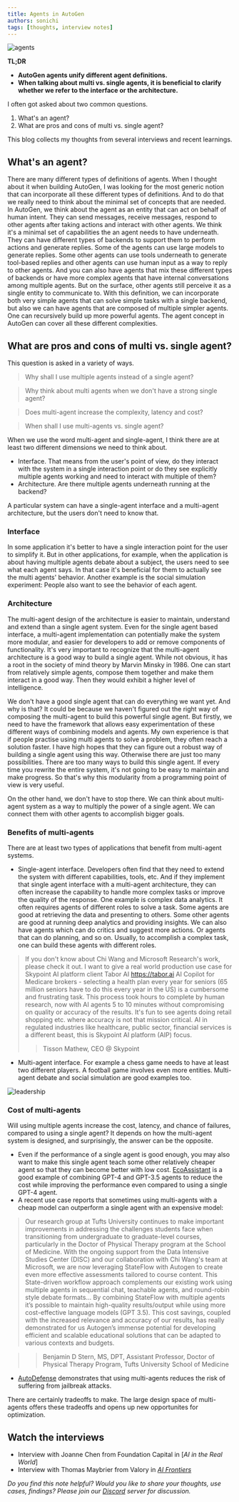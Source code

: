 ```yaml
---
title: Agents in AutoGen
authors: sonichi
tags: [thoughts, interview notes]
---
```


![agents](img/agents.png)

**TL;DR**

- **AutoGen agents unify different agent definitions.**
- **When talking about multi vs. single agents, it is beneficial to clarify whether we refer to the interface or the architecture.**

I often got asked about two common questions.
1. What's an agent?
1. What are pros and cons of multi vs. single agent?

This blog collects my thoughts from several interviews and recent learnings.

## What's an agent?

There are many different types of definitions of agents. When I thought about it when building AutoGen, I was looking for
the most generic notion that can incorporate all these different types of definitions. And to do that we
really need to think about the minimal set of concepts that are needed. In AutoGen, we think about the agent as an entity that can act on behalf of human intent. They can send messages, receive messages, respond to other agents after taking actions and interact with other agents. We think it's a minimal set of capabilities the an agent needs to
have underneath. They can have different types of backends to support them to perform
actions and generate replies. Some of the agents can use large models to generate replies. Some other agents can use tools
underneath to generate tool-based replies and other agents can use human input as a way to reply to
other agents. And you can also have agents that mix these different types of backends or have more
complex agents that have internal conversations among multiple agents. But on the surface, other
agents still perceive it as a single entity to communicate to. With this definition, we can incorporate both very simple agents that can solve simple tasks with
a single backend, but also we can have agents that are composed of multiple simpler agents. One can recursively build up more powerful agents. The
agent concept in AutoGen can cover all these different complexities.

## What are pros and cons of multi vs. single agent?

This question is asked in a variety of ways.
> Why shall I use multiple agents instead of a single agent?

> Why think about multi agents when we don't have a strong single agent?

> Does multi-agent increase the complexity, latency and cost?

> When shall I use multi-agents vs. single agent?

When we use the word multi-agent and single-agent, I think there
are at least two different dimensions we need to think about.

* Interface. That means from the user's point of view, do they interact with the system in a single
interaction point or do they see explicitly multiple agents working and need to interact with multiple of
them?
* Architecture. Are there multiple agents underneath running at the backend?

A particular system can have a single-agent interface and a multi-agent architecture, but the users don't need to know that.

### Interface

In some application it's better to have a single interaction point for
the user to simplify it. But in other applications, for example, when the application is about having multiple
agents debate about a subject, the users need to see what each agent says.
In that case it's beneficial for them to actually see the multi agents' behavior. Another example is the social
simulation experiment: People also want to see the behavior of each agent.

### Architecture

The multi-agent design of the architecture is easier to maintain,
understand and extend than a single agent system. Even for the single agent
based interface, a multi-agent implementation can potentially make the system more modular, and
easier for developers to add or remove components of functionality. It's very important to
recognize that the multi-agent architecture is a good way to build a single agent. While not obvious, it has a root in the society of mind theory by Marvin Minsky in 1986.
One can start from relatively simple agents, compose them together and make them interact
in a good way. Then they would exhibit a higher level of intelligence.

We don't have a good single agent that
can do everything we want yet. And why is that? It could be because we haven't figured out the right
way of composing the multi-agent to build this powerful single agent. But firstly, we need to have the
framework that allows easy experimentation of these different ways of combining models and agents. My own experience is that if people practise using multi agents to solve a problem, they often reach a solution faster.
I have high hopes that they can figure out a robust way of building a single agent using this way.
Otherwise there are just too many possibilities. There are too many ways to build this single agent. If
every time you rewrite the entire system, it's not going to be easy to maintain and make progress.
So that's why this modularity from a programming point of view is very useful.

On the other hand, we
don't have to stop there. We can think about multi-agent system as a way to multiply the
power of a single agent. We can connect them with other agents to accomplish bigger goals.

### Benefits of multi-agents

There are at least two types of applications that benefit from multi-agent systems.

- Single-agent interface.
Developers often find that they need to extend the system with different capabilities, tools, etc. And if
they implement that single agent interface with a multi-agent architecture, they can often increase the capability to
handle more complex tasks or improve the quality of the response. One example is complex data analytics.
It often requires agents of different roles to solve a task. Some agents are good at retrieving the data and
presenting to others. Some other agents are good at running deep analytics and providing insights. We can also have agents which can do critics and suggest more actions. Or agents that can do planning, and so on.
Usually, to accomplish a complex task, one can build these agents with different roles.
> If you don't know about Chi Wang and Microsoft Research's work, please check it out. I want to give a real world production use case for Skypoint AI platform client Tabor AI https://tabor.ai AI Copilot for Medicare brokers - selecting a health plan every year for seniors (65 million seniors have to do this every year in the US) is a cumbersome and frustrating task. This process took hours to complete by human research, now with AI agents 5 to 10 minutes without compromising on quality or accuracy of the results. It's fun to see agents doing retail shopping etc. where accuracy is not that mission critical. AI in regulated industries like healthcare, public sector, financial services is a different beast, this is Skypoint AI platform (AIP) focus.
>
> > Tisson Mathew, CEO @ Skypoint

- Multi-agent interface. For example a chess game needs to have at
least two different players. A
football game involves even more entities. Multi-agent debate
and social
simulation are good examples too.

![leadership](img/leadership.png)

### Cost of multi-agents

Will using multiple agents increase the cost, latency, and chance of failures, compared to using a single agent? It depends on how the multi-agent system is designed, and surprisingly, the answer can be the opposite.

- Even if the performance of a single agent is good enough, you may also want to make this single agent teach some other relatively cheaper agent so that they can become
better with low cost. [EcoAssistant](/blog/2023/11/09/EcoAssistant) is a good example of combining GPT-4 and GPT-3.5 agents to reduce the cost while improving the performance even compared to using a single GPT-4 agent.
- A recent use case reports that sometimes using multi-agents with a cheap model can outperform a single agent with an expensive model:

> Our research group at Tufts University continues to make important improvements in addressing the challenges students face when transitioning from undergraduate to graduate-level courses, particularly in the Doctor of Physical Therapy program at the School of Medicine. With the ongoing support from the Data Intensive Studies Center (DISC) and our collaboration with Chi Wang's team at Microsoft, we are now leveraging StateFlow with Autogen to create even more effective assessments tailored to course content. This State-driven workflow approach complements our existing work using multiple agents in sequential chat, teachable agents, and round-robin style debate formats…
> By combining StateFlow with multiple agents it’s possible to maintain high-quality results/output while using more cost-effective language models (GPT 3.5). This cost savings, coupled with the increased relevance and accuracy of our results, has really demonstrated for us Autogen’s immense potential for developing efficient and scalable educational solutions that can be adapted to various contexts and budgets.

>
> > Benjamin D Stern, MS, DPT, Assistant Professor, Doctor of Physical Therapy Program,
> > Tufts University School of Medicine

- [AutoDefense](/blog/2024/03/11/AutoDefense) demonstrates that using multi-agents reduces the risk of suffering from jailbreak attacks.

There are certainly tradeoffs to make. The large design space of multi-agents offers these tradeoffs and opens up new opportunites for optimization.

## Watch the interviews

- Interview with Joanne Chen from Foundation Capital in [_AI in the Real World_]
- Interview with Thomas Maybrier from Valory in [_AI Frontiers_](https://www.youtube.com/watch?v=iMvq_z4LT0U)

_Do you find this note helpful? Would you like to share your thoughts, use cases, findings? Please join our [Discord](https://aka.ms/autogen-dc) server for discussion._
